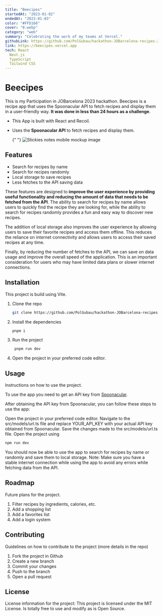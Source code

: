 ```yaml
---
title: "Beecipes"
startedAt: "2023-01-02"
endedAt: "2023-01-03"
color: "#FFD166"
cover: "0.webp"
category: "web"
summary: "Celebrating the work of my teams at Vercel."
githubLink: https://github.com/PolGubau/hackathon-JOBarcelona-recipes-2023,
link: https://beecipes.vercel.app
tech: React
  Next.js
  TypeScript
  Tailwind CSS
---
```


# Beecipes

This is my Participation in JOBarcelona 2023 hackathon. Beecipes is a recipe app that uses the Spoonacular API to fetch recipes and display them in a user-friendly way. **It was done in less than 24 hours as a challenge**.

- This App is built with React and Recoil.

- Uses the **Spoonacular API** to fetch recipes and display them.

  {" "}
  <Image
    alt="Stickies notes mobile mockup image"
    width={800}
    height={500}
    className="rounded-xl h-full max-h-[500px] my-8 object-contain "
    src="/images/projects/beecipes/0.webp"
  />

## Features

- Search for recipes by name
- Search for recipes randomly
- Local storage to save recipes
- Less fetches to the API saving data

These features are designed to **improve the user experience by providing useful functionality and reducing the amount of data that needs to be fetched from the API**. The ability to search for recipes by name allows users to quickly find the recipe they are looking for, while the ability to search for recipes randomly provides a fun and easy way to discover new recipes.

The addition of local storage also improves the user experience by allowing users to save their favorite recipes and access them offline. This reduces the reliance on internet connectivity and allows users to access their saved recipes at any time.

Finally, by reducing the number of fetches to the API, we can save on data usage and improve the overall speed of the application. This is an important consideration for users who may have limited data plans or slower internet connections.

## **Installation**

This project is build using Vite.

1. Clone the repo

   ```bash
   git clone https://github.com/PolGubau/hackathon-JOBarcelona-recipes-2023.git
   ```

2. Install the dependencies

   ```bash
   pnpm i
   ```

3. Run the project

   ```bash
    pnpm run dev
   ```

4. Open the project in your preferred code editor.

## **Usage**

Instructions on how to use the project.

To use the app you need to get an API key from [Spoonacular](https://spoonacular.com/food-api).

After obtaining the API key from Spoonacular, you can follow these steps to use the app:

Open the project in your preferred code editor.
Navigate to the src/models/url.ts file and replace YOUR_API_KEY with your actual API key obtained from Spoonacular.
Save the changes made to the src/models/url.ts file.
Open the project using

```bash
npm run dev
```

You should now be able to use the app to search for recipes by name or randomly and save them to local storage.
Note: Make sure you have a stable internet connection while using the app to avoid any errors while fetching data from the API.

## **Roadmap**

Future plans for the project.

1. Filter recipes by ingredients, calories, etc.
2. Add a shopping list
3. Add a favorites list
4. Add a login system

## **Contributing**

Guidelines on how to contribute to the project (more details in the repo)

1. Fork the project in Github
2. Create a new branch
3. Commit your changes
4. Push to the branch
5. Open a pull request

## **License**

License information for the project:
This project is licensed under the MIT License.
Is totally free to use and modify as is Open Source.
